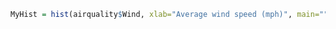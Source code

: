 ```r
MyHist = hist(airquality$Wind, xlab="Average wind speed (mph)", main="", plot=FALSE) 
```  
 

